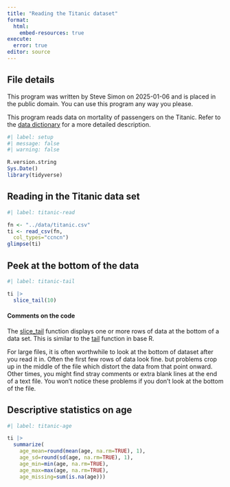```yaml
---
title: "Reading the Titanic dataset"
format: 
  html:
    embed-resources: true
execute: 
  error: true
editor: source
---
```


## File details

This program was written by Steve Simon on 2025-01-06 and is placed in the public domain. You can use this program any way you please.

This program reads data on mortality of passengers on the Titanic. Refer to the [data dictionary][ref01] for a more detailed description.

[ref01]: https://github.com/pmean/data/blob/main/files/titanic.yaml

```r
#| label: setup
#| message: false
#| warning: false

R.version.string
Sys.Date()
library(tidyverse)
```

## Reading in the Titanic data set

```r
#| label: titanic-read

fn <- "../data/titanic.csv"
ti <- read_csv(fn,
  col_types="ccncn")
glimpse(ti)
```

## Peek at the bottom of the data

```r
#| label: titanic-tail

ti |>
  slice_tail(10)
```

#### Comments on the code

The [slice_tail][ref02] function displays one or more rows of data at the bottom of a data set. This is similar to the [tail][ref03] function in base R. 

For large files, it is often worthwhile to look at the bottom of dataset after you read it in. Often the first few rows of data look fine. but problems crop up in the middle of the file which distort the data from that point onward. Other times, you might find stray comments or extra blank lines at the end of a text file. You won't notice these problems if you don't look at the bottom of the file.

[ref02]: https://dplyr.tidyverse.org/reference/slice.html
[ref03]: https://stat.ethz.ch/R-manual/R-devel/library/utils/html/head.html

## Descriptive statistics on age

```r
#| label: titanic-age

ti |>
  summarize(
    age_mean=round(mean(age, na.rm=TRUE), 1),
    age_sd=round(sd(age, na.rm=TRUE), 1),
    age_min=min(age, na.rm=TRUE),
    age_max=max(age, na.rm=TRUE),
    age_missing=sum(is.na(age)))
```